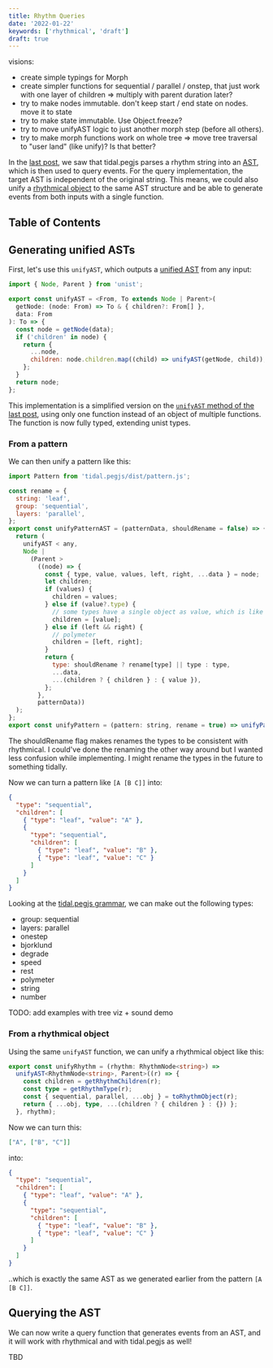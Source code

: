 ```yaml
---
title: Rhythm Queries
date: '2022-01-22'
keywords: ['rhythmical', 'draft']
draft: true
---
```


visions:

- create simple typings for Morph
- create simpler functions for sequential / parallel / onstep, that just work with one layer of children => multiply with parent duration later?
- try to make nodes immutable. don't keep start / end state on nodes. move it to state
- try to make state immutable. Use Object.freeze?
- try to move unifyAST logic to just another morph step (before all others).
- try to make morph functions work on whole tree => move tree traversal to "user land" (like unify)? Is that better?

In the [last post](./tidal-pegjs), we saw that tidal.pegjs parses a rhythm string into an [AST](./abstract-syntax-trees), which is then used to query events.
For the query implementation, the target AST is independent of the original string.
This means, we could also unify a [rhythmical object](./rhythmical-objects) to the same AST structure and be able to generate events from both inputs with a single function.

## Table of Contents

## Generating unified ASTs

First, let's use this `unifyAST`, which outputs a [unified AST](./abstract-syntax-trees#unified) from any input:

```js
import { Node, Parent } from 'unist';

export const unifyAST = <From, To extends Node | Parent>(
  getNode: (node: From) => To & { children?: From[] },
  data: From
): To => {
  const node = getNode(data);
  if ('children' in node) {
    return {
      ...node,
      children: node.children.map((child) => unifyAST(getNode, child)),
    };
  }
  return node;
};
```

This implementation is a simplified version on the [`unifyAST` method of the last post](./tidal-pegjs#getting-the-ast), using only one function instead of an object of multiple functions.
The function is now fully typed, extending unist types.

### From a pattern

We can then unify a pattern like this:

```js
import Pattern from 'tidal.pegjs/dist/pattern.js';

const rename = {
  string: 'leaf',
  group: 'sequential',
  layers: 'parallel',
};
export const unifyPatternAST = (patternData, shouldRename = false) => {
  return (
    unifyAST < any,
    Node |
      (Parent >
        ((node) => {
          const { type, value, values, left, right, ...data } = node;
          let children;
          if (values) {
            children = values;
          } else if (value?.type) {
            // some types have a single object as value, which is like a single child
            children = [value];
          } else if (left && right) {
            // polymeter
            children = [left, right];
          }
          return {
            type: shouldRename ? rename[type] || type : type,
            ...data,
            ...(children ? { children } : { value }),
          };
        },
        patternData))
  );
};
export const unifyPattern = (pattern: string, rename = true) => unifyPatternAST(Pattern(pattern).__data, rename); // with rename
```

The shouldRename flag makes renames the types to be consistent with rhythmical. I could've done the renaming the other way around but I wanted less confusion while implementing. I might rename the types in the future to something tidally.

Now we can turn a pattern like `[A [B C]]` into:

```json
{
  "type": "sequential",
  "children": [
    { "type": "leaf", "value": "A" },
    {
      "type": "sequential",
      "children": [
        { "type": "leaf", "value": "B" },
        { "type": "leaf", "value": "C" }
      ]
    }
  ]
}
```

Looking at the [tidal.pegjs grammar](https://github.com/gibber-cc/tidal.pegjs/blob/master/src/tidal.pegjs), we can make out the following types:

- group: sequential
- layers: parallel
- onestep
- bjorklund
- degrade
- speed
- rest
- polymeter
- string
- number

TODO: add examples with tree viz + sound demo

### From a rhythmical object

Using the same `unifyAST` function, we can unify a rhythmical object like this:

```ts
export const unifyRhythm = (rhythm: RhythmNode<string>) =>
  unifyAST<RhythmNode<string>, Parent>((r) => {
    const children = getRhythmChildren(r);
    const type = getRhythmType(r);
    const { sequential, parallel, ...obj } = toRhythmObject(r);
    return { ...obj, type, ...(children ? { children } : {}) };
  }, rhythm);
```

Now we can turn this:

```json
["A", ["B", "C"]]
```

into:

```json
{
  "type": "sequential",
  "children": [
    { "type": "leaf", "value": "A" },
    {
      "type": "sequential",
      "children": [
        { "type": "leaf", "value": "B" },
        { "type": "leaf", "value": "C" }
      ]
    }
  ]
}
```

..which is exactly the same AST as we generated earlier from the pattern `[A [B C]]`.

## Querying the AST

We can now write a query function that generates events from an AST, and it will work with rhythmical and with tidal.pegjs as well!

TBD
